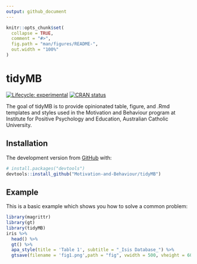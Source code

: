 ```yaml
---
output: github_document
---
```


<!-- README.md is generated from README.Rmd. Please edit that file -->

```r
knitr::opts_chunk$set(
  collapse = TRUE,
  comment = "#>",
  fig.path = "man/figures/README-",
  out.width = "100%"
)
```

# tidyMB

<!-- badges: start -->
[![Lifecycle: experimental](https://img.shields.io/badge/lifecycle-experimental-orange.svg)](https://www.tidyverse.org/lifecycle/#experimental)
[![CRAN status](https://www.r-pkg.org/badges/version/tidyMB)](https://CRAN.R-project.org/package=tidyMB)
<!-- badges: end -->

The goal of tidyMB is to provide opinionated table, figure, and .Rmd templates and styles used in the Motivation and Behaviour program at Institute for Positive Psychology and Education, Australian Catholic University.

## Installation

The development version from [GitHub](https://github.com/) with:

``` r
# install.packages("devtools")
devtools::install_github("Motivation-and-Behaviour/tidyMB")
```
## Example

This is a basic example which shows you how to solve a common problem:

```r
library(magrittr)
library(gt)
library(tidyMB)
iris %>%
  head() %>%
  gt() %>%
  apa_style(title = 'Table 1', subtitle = "_Isis Database_") %>%
  gtsave(filename = 'fig1.png',path = "fig", vwidth = 500, vheight = 600) 
```



